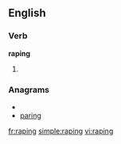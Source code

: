 
==English==

===Verb===
'''raping'''

# {{present participle of|[[rape]]}}

===Anagrams===
* {{alphagram|aginpr}}
* [[paring#English|paring]]

[[fr:raping]]
[[simple:raping]]
[[vi:raping]]